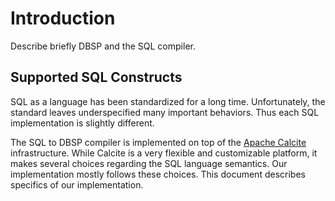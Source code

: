 # Introduction

Describe briefly DBSP and the SQL compiler.

## Supported SQL Constructs

SQL as a language has been standardized for a long time.
Unfortunately, the standard leaves underspecified many important
behaviors. Thus each SQL implementation is slightly different.

The SQL to DBSP compiler is implemented on top of the [Apache
Calcite](https://calcite.apache.org/) infrastructure. While Calcite is a very
flexible and customizable platform, it makes several choices regarding the SQL
language semantics. Our implementation mostly follows these choices. This
document describes specifics of our implementation.
